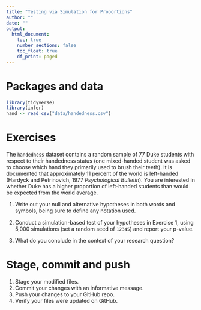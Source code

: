 ```yaml
---
title: "Testing via Simulation for Proportions"
author: ""
date: ""
output: 
  html_document:
    toc: true
    number_sections: false
    toc_float: true
    df_print: paged
---
```


# Packages and data

```r
library(tidyverse)
library(infer)
hand <- read_csv("data/handedness.csv")
```

# Exercises

The `handedness` dataset contains a random sample of 77 Duke students with
respect to their handedness status (one mixed-handed student was asked to choose
which hand they primarily used to brush their teeth). It is documented that
approximately 11 percent of the world is left-handed (Hardyck and Petrinovich, 
1977 *Psychological Bulletin*). You are interested in whether Duke has a higher
proportion of left-handed students than would be expected from the world 
average.

1. Write out your null and alternative hypotheses in both words and symbols,
being sure to define any notation used.

2. Conduct a simulation-based test of your hypotheses in Exercise 1, using 5,000 
simulations (set a random seed of `12345`) and report your p-value.

3. What do you conclude in the context of your research question?

# Stage, commit and push

1. Stage your modified files.
2. Commit your changes with an informative message.
3. Push your changes to your GitHub repo.
4. Verify your files were updated on GitHub.
